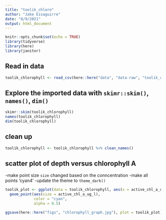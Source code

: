 ```yaml
---
title: "toolik_chloro"
author: "Jake Eisaguirre"
date: "8/9/2021"
output: html_document
---
```


```r
knitr::opts_chunk$set(echo = TRUE)
library(tidyverse)
library(here)
library(janitor)
```

## Read in data

```r
toolik_chlorophyll <- read_csv(here::here("data", "data-raw", "toolik_chlorophyll.csv"))

```

## Explore the imported data with `skimr::skim()`, `names() `, `dim()`

```r
skimr::skim(toolik_chlorophyll)
names(toolik_chlorophyll)
dim(toolik_chlorophyll)

```

## clean up 
```r
toolik_chlorophyll <- toolik_chlorophyll %>% clean_names()

```

## scatter plot of depth versus chlorophyll A

-make point size `size` changed based on the conncentration
-make all points 'cyan4'
-update the theme to `theme_dark()`

```r

toolik_plot <- ggplot(data = toolik_chlorophyll, aes(x = active_chl_a_ug_l, y = depth)) +
  geom_point(aes(size = active_chl_a_ug_l), 
             color = "cyan",
             alpha = 0.5) 

```

```r

ggsave(here::here("figs", "chlorophyll_graph.jpg"), plot = toolik_plot)


```

